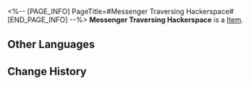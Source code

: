 <%-- [PAGE_INFO]
PageTitle=#Messenger Traversing Hackerspace#
[END_PAGE_INFO] --%>
{{Item Infobox
|id          = 81143
|image       = Item Messenger Traversing Hackerspace.png
|type        = 
|invCategory = 
|rarity      = 4
|effect      = 
|description = 
}}
'''Messenger Traversing Hackerspace''' is a [[Item]].

==Other Languages==
{{Other Languages
|en   = Messenger Traversing Hackerspace
|zhs  = 骇域漫游的信使
|zht  = 駭域漫遊的信使
|ja   = 仮想空間を漫遊するメッセンジャー
|ko   = 가상공간을 누비는 메신저
|es   = Mensajero del espacio hackeado
|fr   = Messager du hackerspace
|ru   = Вестник, блуждающий в хакерском пространстве
|th   = Messenger Traversing Hackerspace
|vi   = Tín Sứ Du Ngoạn Không Gian Hacker
|de   = Bote im Hackerspace
|id   = Messenger Traversing Hackerspace
|pt   = Mensageira Atravessando o Hackerspace
}}

==Change History==
{{Change History|2.0}}